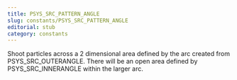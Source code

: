 ```yaml
---
title: PSYS_SRC_PATTERN_ANGLE
slug: constants/PSYS_SRC_PATTERN_ANGLE
editorial: stub
category: constants
---
```


<LSLConstant name="PSYS_SRC_PATTERN_ANGLE"/>

Shoot particles across a 2 dimensional area defined by the arc created from PSYS_SRC_OUTERANGLE. There will be an open area defined by PSYS_SRC_INNERANGLE within the larger arc.
